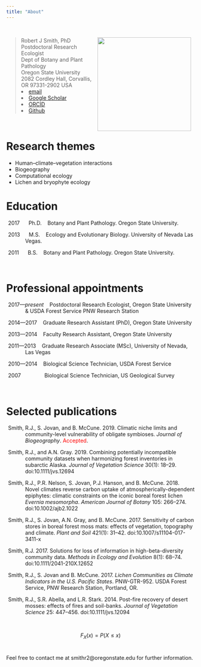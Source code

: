 ```yaml
---
title: "About"
---
```

\  
\  

<img src="images/rjs.png" style="height:250px; border:0; margin-right: 10px; margin-left: 10px" align="right">

<blockquote>
Robert J Smith, PhD  
Postdoctoral Research Ecologist  
Dept of Botany and Plant Pathology  
Oregon State University  
2082 Cordley Hall, Corvallis, OR 97331-2902 USA  
<li>[email](smithr2@oregonstate.edu)  
<li>[Google Scholar](http://scholar.google.com/citations?user=YkwN1lAAAAAJ)  
<li>[ORCID](http://orcid.org/0000-0001-5085-634X)  
<li>[Github](https://github.com/phytomosaic/)  
</blockquote>
\  
\  

# Research themes

- Human–climate–vegetation interactions
- Biogeography
- Computational ecology
- Lichen and bryophyte ecology
\  

# Education

<p style="padding-left:10%; text-indent:-10%;">
2017 &nbsp;&nbsp;&nbsp;&nbsp; Ph.D. &nbsp;&nbsp; Botany and Plant Pathology. Oregon State University.  </p>

<p style="padding-left:10%; text-indent:-10%;">
2013  &nbsp;&nbsp;&nbsp;&nbsp; M.S. &nbsp;&nbsp; Ecology and Evolutionary Biology. University of Nevada Las Vegas.  </p>

<p style="padding-left:10%; text-indent:-10%;">
2011  &nbsp;&nbsp;&nbsp;&nbsp; B.S. &nbsp;&nbsp; Botany and Plant Pathology. Oregon State University.  
</p>
\  

# Professional appointments

<p style="padding-left:10%; text-indent:-10%;">
2017---*present* &nbsp;&nbsp; Postdoctoral Research Ecologist, Oregon State University \& USDA Forest Service PNW Research Station</p>

<p style="padding-left:10%; text-indent:-10%;">
2014---2017 &nbsp;&nbsp; Graduate Research Assistant (PhD), Oregon State University</p>

<p style="padding-left:10%; text-indent:-10%;">
2013---2014 &nbsp;&nbsp; Faculty Research Assistant, Oregon State University</p>

<p style="padding-left:10%; text-indent:-10%;">
2011---2013 &nbsp;&nbsp; Graduate Research Associate (MSc), University of Nevada, Las Vegas</p>

<p style="padding-left:10%; text-indent:-10%;">
2010---2014 &nbsp;&nbsp; Biological Science Technician, USDA Forest Service</p>

<p style="padding-left:10%; text-indent:-10%;">
2007 &nbsp;&nbsp;&nbsp;&nbsp;&nbsp;&nbsp;&nbsp;&nbsp;&nbsp;&nbsp;&nbsp;&nbsp;&nbsp;&nbsp; Biological Science Technician, US Geological Survey</p>
\  

# Selected publications

<p style="padding-left:10%; text-indent:-10%;">
Smith, R.J., S. Jovan, and B. McCune. 2019. Climatic niche limits and community-level vulnerability of obligate symbioses. *Journal of Biogeography*. <span style="color:red">Accepted</span >.</p>

<p style="padding-left:10%; text-indent:-10%;">
Smith, R.J., and A.N. Gray. 2019. Combining potentially incompatible community datasets when harmonizing forest inventories in subarctic Alaska. *Journal of Vegetation Science* 30(1): 18–29. doi:10.1111/jvs.12694</p>

<p style="padding-left:10%; text-indent:-10%;">
Smith, R.J., P.R. Nelson, S. Jovan, P.J. Hanson, and B. McCune. 2018. Novel climates reverse carbon uptake of atmospherically-dependent epiphytes: climatic constraints on the iconic boreal forest lichen *Evernia mesomorpha*. *American Journal of Botany* 105: 266–274. doi:10.1002/ajb2.1022</p>

<p style="padding-left:10%; text-indent:-10%;">
Smith, R.J., S. Jovan, A.N. Gray, and B. McCune. 2017. Sensitivity of carbon stores in boreal forest moss mats: effects of vegetation, topography and climate. *Plant and Soil* 421(1): 31–42. doi:10.1007/s11104-017-3411-x</p>

<p style="padding-left:10%; text-indent:-10%;">
Smith, R.J. 2017. Solutions for loss of information in high-beta-diversity community data. *Methods in Ecology and Evolution* 8(1): 68–74. doi:10.1111/2041-210X.12652</p>

<p style="padding-left:10%; text-indent:-10%;">
Smith, R.J., S. Jovan and B. McCune. 2017. *Lichen Communities as Climate Indicators in the U.S. Pacific States*. PNW-GTR-952. USDA Forest Service, PNW Research Station, Portland, OR.</p>

<p style="padding-left:10%; text-indent:-10%;">
Smith, R.J., S.R. Abella, and L.R. Stark. 2014. Post-fire recovery of desert mosses: effects of fires and soil-banks. *Journal of Vegetation Science* 25: 447–456. doi:10.1111/jvs.12094</p>

\  

$$F_{X}(x) = P(X \le x)$$
\  

Feel free to contact me at smithr2@oregonstate.edu for further information.
